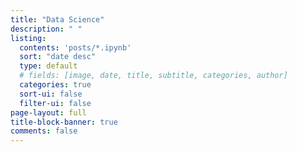 ```yaml
---
title: "Data Science"
description: " "
listing:
  contents: 'posts/*.ipynb'
  sort: "date desc"
  type: default
  # fields: [image, date, title, subtitle, categories, author]  
  categories: true
  sort-ui: false
  filter-ui: false
page-layout: full
title-block-banner: true
comments: false
---
```

